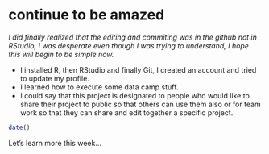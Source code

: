# continue to be amazed

*I did finally realized that the editing and commiting was in the github not in RStudio, I was desperate even though I was trying to understand, I hope this will begin to be simple now.*

- I installed R, then RStudio and finally Git, I created an account and tried to update my profile. 
- I learned how to execute some data camp stuff.
- I could say that this project is designated to people who would like to share their project to public so that others can use them also or for team work so that they can share and edit together a specific project.

```r
date()
```

Let's learn more this week...
